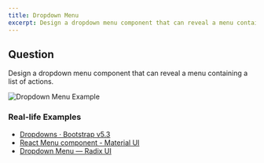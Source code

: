```yaml
---
title: Dropdown Menu
excerpt: Design a dropdown menu component that can reveal a menu containing a list of actions
---
```


## Question

Design a dropdown menu component that can reveal a menu containing a list of actions.

![Dropdown Menu Example](/img/questions/dropdown-menu/dropdown-menu-example.png)

### Real-life Examples

- [Dropdowns · Bootstrap v5.3](https://getbootstrap.com/docs/5.3/components/dropdowns)
- [React Menu component - Material UI](https://mui.com/material-ui/react-menu/)
- [Dropdown Menu — Radix UI](https://www.radix-ui.com/docs/primitives/components/dropdown-menu)
